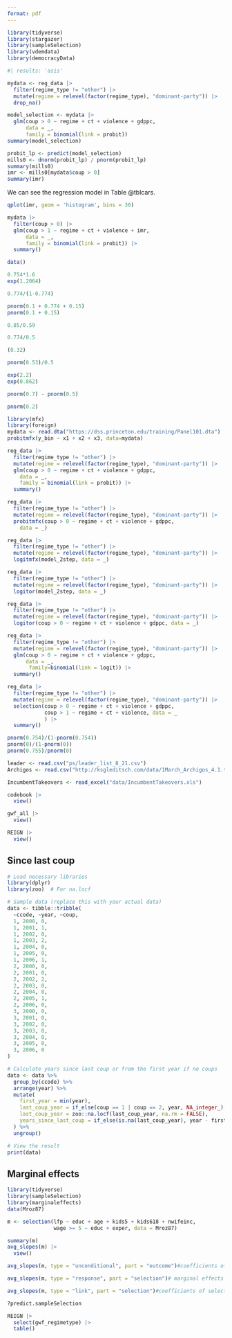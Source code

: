 ```yaml
---
format: pdf
---
```


```r
library(tidyverse)
library(stargazer)
library(sampleSelection)
library(vdemdata)
library(democracyData)
```

```r
#| results: 'asis'

mydata <- reg_data |> 
  filter(regime_type != "other") |>
  mutate(regime = relevel(factor(regime_type), "dominant-party")) |> 
  drop_na() 

model_selection <- mydata |> 
  glm(coup > 0 ~ regime + ct + violence + gdppc, 
      data = _,
      family = binomial(link = probit)) 
summary(model_selection)
```

```r
probit_lp <- predict(model_selection)
mills0 <- dnorm(probit_lp) / pnorm(probit_lp)
summary(mills0)
imr <- mills0[mydata$coup > 0]
summary(imr)
```

We can see the regression model in Table @tblcars.

```r
qplot(imr, geom = 'histogram', bins = 30)
```

```r
mydata |> 
  filter(coup > 0) |>
  glm(coup > 1 ~ regime + ct + violence + imr, 
      data = _,
      family = binomial(link = probit)) |>
  summary()
```

```r
data()
```

```r
0.754*1.6
exp(1.2064)
```

```r
0.774/(1-0.774)

pnorm(0.1 + 0.774 + 0.15)
pnorm(0.1 + 0.15)
```

```r
0.85/0.59
```

```r
0.774/0.5
```

```r
(0.32)
```

```r
pnorm(0.53)/0.5
```

```r
exp(2.2)
exp(0.862)
```

```r
pnorm(0.7) - pnorm(0.5)
```

```r
pnorm(0.2)
```

```r
library(mfx)
library(foreign)
mydata <- read.dta("https://dss.princeton.edu/training/Panel101.dta")
probitmfx(y_bin ~ x1 + x2 + x3, data=mydata)
```

```r
reg_data |> 
  filter(regime_type != "other") |>
  mutate(regime = relevel(factor(regime_type), "dominant-party")) |>
  glm(coup > 0 ~ regime + ct + violence + gdppc, 
    data = _,
    family = binomial(link = probit)) |> 
  summary()
```

```r
reg_data |> 
  filter(regime_type != "other") |>
  mutate(regime = relevel(factor(regime_type), "dominant-party")) |>
  probitmfx(coup > 0 ~ regime + ct + violence + gdppc, 
    data = _)
```

```r
reg_data |> 
  filter(regime_type != "other") |>
  mutate(regime = relevel(factor(regime_type), "dominant-party")) |>
  logitmfx(model_2step, data = _)
```

```r
reg_data |> 
  filter(regime_type != "other") |>
  mutate(regime = relevel(factor(regime_type), "dominant-party")) |>
  logitor(model_2step, data = _)
```

```r
reg_data |> 
  filter(regime_type != "other") |>
  mutate(regime = relevel(factor(regime_type), "dominant-party")) |>
  logitor(coup > 0 ~ regime + ct + violence + gdppc, data = _)
```

```r
reg_data |> 
  filter(regime_type != "other") |>
  mutate(regime = relevel(factor(regime_type), "dominant-party")) |>
  glm(coup > 0 ~ regime + ct + violence + gdppc, 
      data = _,
       family=binomial(link = logit)) |> 
  summary()
```

```r
reg_data |> 
  filter(regime_type != "other") |>
  mutate(regime = relevel(factor(regime_type), "dominant-party")) |>
  selection(coup > 0 ~ regime + ct + violence + gdppc,
            coup > 1 ~ regime + ct + violence, data = _
            ) |> 
  summary()
```

```r
pnorm(0.754)/(1-pnorm(0.754))
pnorm(0)/(1-pnorm(0))
pnorm(0.755)/pnorm(0)
```

```r
leader <- read.csv("ps/leader_list_8_21.csv")
Archigos <- read.csv("http://ksgleditsch.com/data/1March_Archigos_4.1.txt", sep="\t")
```

```r
IncumbentTakeovers <- read_excel("data/IncumbentTakeovers.xls")
```

```r
codebook |> 
  view()

gwf_all |> 
  view()

REIGN |> 
  view()
```

## Since last coup

```r
# Load necessary libraries
library(dplyr)
library(zoo)  # For na.locf

# Sample data (replace this with your actual data)
data <- tibble::tribble(
  ~ccode, ~year, ~coup,
  1, 2000, 0,
  1, 2001, 1,
  1, 2002, 0,
  1, 2003, 2,
  1, 2004, 0,
  1, 2005, 0,
  1, 2006, 1,
  2, 2000, 0,
  2, 2001, 0,
  2, 2002, 2,
  2, 2003, 0,
  2, 2004, 0,
  2, 2005, 1,
  2, 2006, 0,
  3, 2000, 0,
  3, 2001, 0,
  3, 2002, 0,
  3, 2003, 0,
  3, 2004, 0,
  3, 2005, 0,
  3, 2006, 0
)

# Calculate years since last coup or from the first year if no coups
data <- data %>%
  group_by(ccode) %>%
  arrange(year) %>%
  mutate(
    first_year = min(year),
    last_coup_year = if_else(coup == 1 | coup == 2, year, NA_integer_),
    last_coup_year = zoo::na.locf(last_coup_year, na.rm = FALSE),
    years_since_last_coup = if_else(is.na(last_coup_year), year - first_year, year - last_coup_year)
  ) %>%
  ungroup()

# View the result
print(data)

```

## Marginal effects

```r
library(tidyverse)
library(sampleSelection)
library(marginaleffects)
data(Mroz87)

m <- selection(lfp ~ educ + age + kids5 + kids618 + nwifeinc,
               wage >= 5 ~ educ + exper, data = Mroz87)

summary(m)
avg_slopes(m) |> 
  view()
```

```r
avg_slopes(m, type = "unconditional", part = "outcome")#coefficients of outcome

avg_slopes(m, type = "response", part = "selection")# marginal effects of selection

avg_slopes(m, type = "link", part = "selection")#coefficients of selection
```

```r
?predict.sampleSelection
```

```r
REIGN |> 
  select(gwf_regimetype) |> 
  table()
```
